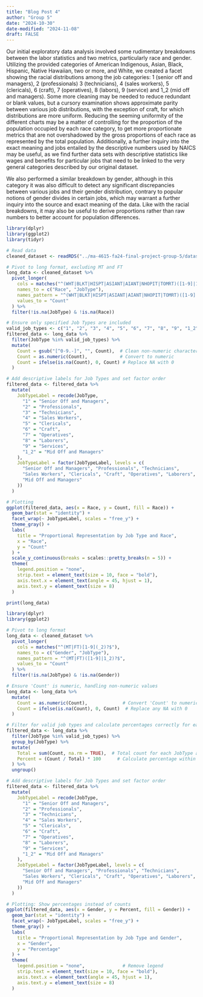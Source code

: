 ```yaml
---
title: "Blog Post 4"
author: "Group 5" 
date: "2024-10-30"
date-modified: "2024-11-08"
draft: FALSE
---
```

Our initial exploratory data analysis involved some rudimentary breakdowns between the labor statistics and two metrics, particularly race and gender. Utilizing the provided categories of American Indigenous, Asian, Black, Hispanic, Native Hawaiian, two or more, and White, we created a facet showing the racial distributions among the job categories: 1 (senior off and managers), 2 (professionals) 3 (technicians), 4 (sales workers), 5 (clericals), 6 (craft), 7 (operatives), 8 (labors),  9 (service) and 1_2 (mid off and managers). Some more cleaning may be needed to reduce redundant or blank values, but a cursory examination shows approximate parity between various job distributions, with the exception of craft, for which distributions are more uniform. Reducing the seeming uniformity of the different charts may be a matter of controlling for the proportion of the population occupied by each race category, to get more proportionate metrics that are not overshadowed by the gross proportions of each race as represented by the total population. Additionally, a further inquiry into the exact meaning and jobs entailed by the descriptive numbers used by NAICS may be useful, as we find further data sets with descriptive statistics like wages and benefits for particular jobs that need to be linked to the very general categories described by our original dataset.

We also performed a similar breakdown by gender, although in this category it was also difficult to detect any significant discrepancies between various jobs and their gender distribution, contrary to popular notions of gender divides in certain jobs, which may warrant a further inquiry into the source and exact meaning of the data. Like with the racial breakdowns, it may also be useful to derive proportions rather than raw numbers to better account for population differences.

```r
library(dplyr)
library(ggplot2)
library(tidyr)

# Read data
cleaned_dataset <- readRDS("../ma-4615-fa24-final-project-group-5/dataset/Cleaned_Employment2017.rds")

# Pivot to long format, excluding MT and FT
long_data <- cleaned_dataset %>%
  pivot_longer(
    cols = matches("^(WHT|BLKT|HISPT|ASIANT|AIANT|NHOPIT|TOMRT)([1-9]|1_2)?$"),
    names_to = c("Race", "JobType"),
    names_pattern = "^(WHT|BLKT|HISPT|ASIANT|AIANT|NHOPIT|TOMRT)([1-9]|1_2)?$",
    values_to = "Count"
  ) %>%
  filter(!is.na(JobType) & !is.na(Race))

# Ensure only specified Job Types are included
valid_job_types <- c("1", "2", "3", "4", "5", "6", "7", "8", "9", "1_2")
filtered_data <- long_data %>%
  filter(JobType %in% valid_job_types) %>%
  mutate(
    Count = gsub("[^0-9.-]", "", Count),  # Clean non-numeric characters
    Count = as.numeric(Count),            # Convert to numeric
    Count = ifelse(is.na(Count), 0, Count) # Replace NA with 0
  )

# Add descriptive labels for Job Types and set factor order
filtered_data <- filtered_data %>%
  mutate(
    JobTypeLabel = recode(JobType,
      "1" = "Senior Off and Managers",
      "2" = "Professionals",
      "3" = "Technicians",
      "4" = "Sales Workers",
      "5" = "Clericals",
      "6" = "Craft",
      "7" = "Operatives",
      "8" = "Laborers",
      "9" = "Services",
      "1_2" = "Mid Off and Managers"
    ),
    JobTypeLabel = factor(JobTypeLabel, levels = c(
      "Senior Off and Managers", "Professionals", "Technicians",
      "Sales Workers", "Clericals", "Craft", "Operatives", "Laborers", "Services", 
      "Mid Off and Managers"
    ))
  )

# Plotting
ggplot(filtered_data, aes(x = Race, y = Count, fill = Race)) +
  geom_bar(stat = "identity") +
  facet_wrap(~ JobTypeLabel, scales = "free_y") +
  theme_gray() +
  labs(
    title = "Proportional Representation by Job Type and Race",
    x = "Race",
    y = "Count"
  ) +
  scale_y_continuous(breaks = scales::pretty_breaks(n = 5)) +
  theme(
    legend.position = "none",
    strip.text = element_text(size = 10, face = "bold"),
    axis.text.x = element_text(angle = 45, hjust = 1),
    axis.text.y = element_text(size = 8)
  )
```


```r
print(long_data)
```

```r
library(dplyr)
library(ggplot2)

# Pivot to long format
long_data <- cleaned_dataset %>%
  pivot_longer(
    cols = matches("^(MT|FT)[1-9](_2)?$"),
    names_to = c("Gender", "JobType"),
    names_pattern = "^(MT|FT)([1-9]|1_2)?$",
    values_to = "Count"
  ) %>%
  filter(!is.na(JobType) & !is.na(Gender))

# Ensure 'Count' is numeric, handling non-numeric values
long_data <- long_data %>%
  mutate(
    Count = as.numeric(Count),             # Convert 'Count' to numeric
    Count = ifelse(is.na(Count), 0, Count)  # Replace any NA with 0
  )

# Filter for valid job types and calculate percentages correctly for each gender
filtered_data <- long_data %>%
  filter(JobType %in% valid_job_types) %>%
  group_by(JobType) %>%
  mutate(
    Total = sum(Count, na.rm = TRUE),  # Total count for each JobType and Gender
    Percent = (Count / Total) * 100      # Calculate percentage within each JobType and Gender
  ) %>%
  ungroup()

# Add descriptive labels for Job Types and set factor order
filtered_data <- filtered_data %>%
  mutate(
    JobTypeLabel = recode(JobType,
      "1" = "Senior Off and Managers",
      "2" = "Professionals",
      "3" = "Technicians",
      "4" = "Sales Workers",
      "5" = "Clericals",
      "6" = "Craft",
      "7" = "Operatives",
      "8" = "Laborers",
      "9" = "Services",
      "1_2" = "Mid Off and Managers"
    ),
    JobTypeLabel = factor(JobTypeLabel, levels = c(
      "Senior Off and Managers", "Professionals", "Technicians",
      "Sales Workers", "Clericals", "Craft", "Operatives", "Laborers", "Services", 
      "Mid Off and Managers"
    ))
  )

# Plotting: Show percentages instead of counts
ggplot(filtered_data, aes(x = Gender, y = Percent, fill = Gender)) +
  geom_bar(stat = "identity") +
  facet_wrap(~ JobTypeLabel, scales = "free_y") +
  theme_gray() +
  labs(
    title = "Proportional Representation by Job Type and Gender",
    x = "Gender",
    y = "Percentage"
  ) +
  theme(
    legend.position = "none",              # Remove legend
    strip.text = element_text(size = 10, face = "bold"),
    axis.text.x = element_text(angle = 45, hjust = 1),
    axis.text.y = element_text(size = 8)
  )
```